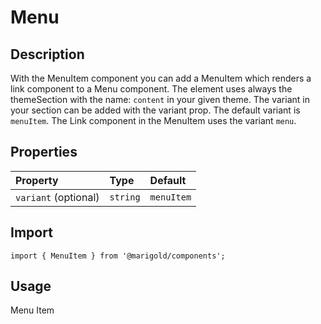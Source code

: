 
<Meta title="Components/Content/MenuItem" />

# Menu

## Description

With the MenuItem component you can add a MenuItem which renders a link component to a Menu component.
The element uses always the themeSection with the name: `content` in your given theme. The variant in your section can be added with the variant prop. The default variant is `menuItem`.
The Link component in the MenuItem uses the variant `menu`.

## Properties

| Property             | Type     | Default    |
| :------------------- | :------- | :--------- |
| `variant` (optional) | `string` | `menuItem` |

## Import

```tsx
import { MenuItem } from '@marigold/components';
```

## Usage

<Preview>
  <Story name="MenuItem">
    <MenuItem href="#">Menu Item</MenuItem>
  </Story>
</Preview>
